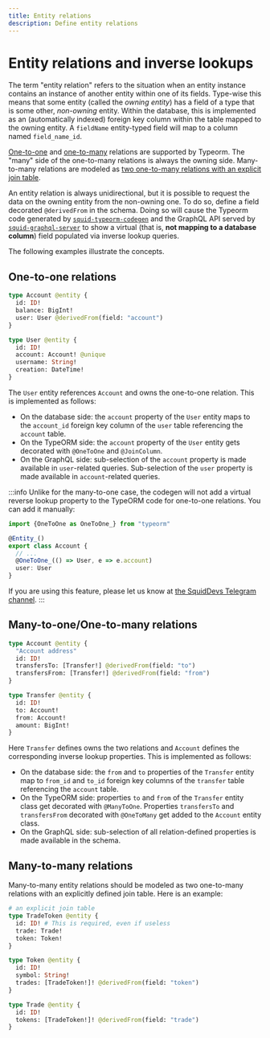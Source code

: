 ```yaml
---
title: Entity relations
description: Define entity relations
---
```


# Entity relations and inverse lookups

The term "entity relation" refers to the situation when an entity instance contains an instance of another entity within one of its fields. Type-wise this means that some entity (called the _owning entity_) has a field of a type that is some other, _non-owning_ entity. Within the database, this is implemented as an (automatically indexed) foreign key column within the table mapped to the owning entity. A `fieldName` entity-typed field will map to a column named `field_name_id`.

[One-to-one](https://github.com/typeorm/typeorm/blob/master/docs/one-to-one-relations.md) and [one-to-many](https://github.com/typeorm/typeorm/blob/master/docs/many-to-one-one-to-many-relations.md) relations are supported by Typeorm. The "many" side of the one-to-many relations is always the owning side. Many-to-many relations are modeled as [two one-to-many relations with an explicit join table](#many-to-many-relations).

An entity relation is always unidirectional, but it is possible to request the data on the owning entity from the non-owning one. To do so, define a field decorated `@derivedFrom` in the schema. Doing so will cause the Typeorm code generated by [`squid-typeorm-codegen`](/sdk/resources/persisting-data/typeorm) and the GraphQL API served by [`squid-graphql-server`](/sdk/reference/openreader-server/overview) to show a virtual (that is, **not mapping to a database column**) field populated via inverse lookup queries.

The following examples illustrate the concepts.

## One-to-one relations

```graphql
type Account @entity {
  id: ID!
  balance: BigInt!
  user: User @derivedFrom(field: "account")
}

type User @entity {
  id: ID!
  account: Account! @unique
  username: String!
  creation: DateTime!
}
```

The `User` entity references `Account` and owns the one-to-one relation. This is implemented as follows:
- On the database side: the `account` property of the `User` entity maps to the `account_id` foreign key column of the `user` table referencing the `account` table.
- On the TypeORM side: the `account` property of the `User` entity gets decorated with `@OneToOne` and `@JoinColumn`.
- On the GraphQL side: sub-selection of the `account` property is made available in `user`-related queries. Sub-selection of the `user` property is made available in `account`-related queries.

:::info
Unlike for the many-to-one case, the codegen will not add a virtual reverse lookup property to the TypeORM code for one-to-one relations. You can add it manually:
```typescript title="src/model/generated/account.model.ts"
import {OneToOne as OneToOne_} from "typeorm"

@Entity_()
export class Account {
  // ...
  @OneToOne_(() => User, e => e.account)
  user: User
}
```
If you are using this feature, please let us know at [the SquidDevs Telegram channel](https://t.me/HydraDevs).
:::

## Many-to-one/One-to-many relations

```graphql
type Account @entity {
  "Account address"
  id: ID!
  transfersTo: [Transfer!] @derivedFrom(field: "to")
  transfersFrom: [Transfer!] @derivedFrom(field: "from")
}

type Transfer @entity {
  id: ID!
  to: Account!
  from: Account!
  amount: BigInt! 
}
```

Here `Transfer` defines owns the two relations and `Account` defines the corresponding inverse lookup properties. This is implemented as follows:
- On the database side: the `from` and `to` properties of the `Transfer` entity map to `from_id` and `to_id` foreign key columns of the `transfer` table referencing the `account` table.
- On the TypeORM side: properties `to` and `from` of the `Transfer` entity class get decorated with `@ManyToOne`. Properties `transfersTo` and `transfersFrom` decorated with `@OneToMany` get added to the `Account` entity class.
- On the GraphQL side: sub-selection of all relation-defined properties is made available in the schema.

## Many-to-many relations

Many-to-many entity relations should be modeled as two one-to-many relations with an explicitly defined join table. 
Here is an example:

```graphql
# an explicit join table 
type TradeToken @entity {
  id: ID! # This is required, even if useless
  trade: Trade!
  token: Token! 
}

type Token @entity {
  id: ID!
  symbol: String!
  trades: [TradeToken!]! @derivedFrom(field: "token")    
}

type Trade @entity {
  id: ID!
  tokens: [TradeToken!]! @derivedFrom(field: "trade")
}
```
